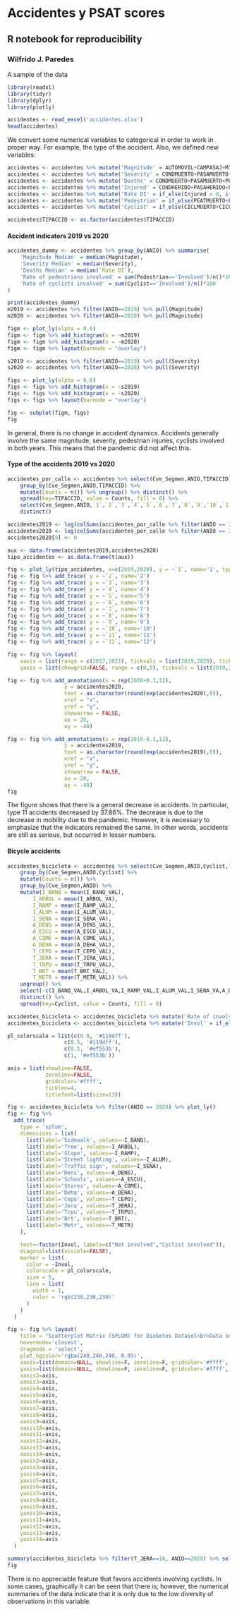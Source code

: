 # Accidentes y PSAT scores
## R notebook for reproducibility
### Wilfrido J. Paredes

A sample of the data
```r
library(readxl)
library(tidyr)
library(dplyr)
library(plotly)

accidentes <- read_excel('accidentes.xlsx')
head(accidentes)
```
We convert some numerical variables to categorical in order to work in proper way. For example, the type of the accident.
Also, we defined new variables:

```r
accidentes <- accidentes %>% mutate('Magnitude' = AUTOMOVIL+CAMPASAJ+MICROBUS+PASCAMION+OMNIBUS+TRANVIA+CAMIONETA+CAMION+TRACTOR+FERROCARRI+MOTOCICLET+BICICLETA+OTROVEHIC)
accidentes <- accidentes %>% mutate('Severity' = CONDMUERTO+PASAMUERTO+PEATMUERTO+CICLMUERTO+OTROMUERTO+0.5*(CONDHERIDO+PASAHERIDO+PEATHERIDO+CICLHERIDO+OTROHERIDO))
accidentes <- accidentes %>% mutate('Deaths' = CONDMUERTO+PASAMUERTO+PEATMUERTO+CICLMUERTO+OTROMUERTO)
accidentes <- accidentes %>% mutate('Injured' = CONDHERIDO+PASAHERIDO+PEATHERIDO+CICLHERIDO+OTROHERIDO)
accidentes <- accidentes %>% mutate('Rate DI' = if_else(Injured > 0, if_else(Deaths > 0, Deaths/Injured,0),if_else(Deaths > 0, 10, 0)))
accidentes <- accidentes %>% mutate('Pedestrian' = if_else(PEATMUERTO+PEATHERIDO > 0, 'Involved', 'Not involved'))
accidentes <- accidentes %>% mutate('Cyclist' = if_else(CICLMUERTO+CICLHERIDO+BICICLETA > 0, 'Involved', 'Not involved'))
```

```r
accidentes$TIPACCID <- as.factor(accidentes$TIPACCID)
```

#### Accident indicators 2019 vs 2020
```r
accidentes_dummy <- accidentes %>% group_by(ANIO) %>% summarise(
    'Magnitude Median' = median(Magnitude),
    'Severity Median' = median(Severity),
    'Deaths Median' = median(`Rate DI`),
    'Rate of pedestrians involved' = sum(Pedestrian=='Involved')/n()*100,
    'Rate of cyclists involved' = sum(Cyclist=='Involved')/n()*100
)

print(accidentes_dummy)
m2019 <- accidentes %>% filter(ANIO==2019) %>% pull(Magnitude)
m2020 <- accidentes %>% filter(ANIO==2020) %>% pull(Magnitude)

figm <- plot_ly(alpha = 0.6)
figm <- figm %>% add_histogram(x = ~m2019)
figm <- figm %>% add_histogram(x = ~m2020)
figm <- figm %>% layout(barmode = "overlay")

s2019 <- accidentes %>% filter(ANIO==2019) %>% pull(Severity)
s2020 <- accidentes %>% filter(ANIO==2020) %>% pull(Severity)

figs <- plot_ly(alpha = 0.6)
figs <- figs %>% add_histogram(x = ~s2019)
figs <- figs %>% add_histogram(x = ~s2020)
figs <- figs %>% layout(barmode = "overlay")

fig <- subplot(figm, figs)
fig
```

In general, there is no change in accident dynamics. Accidents generally involve the same magnitude, severity, pedestrian injuries, cyclists involved in both years. This means that the pandemic did not affect this.

#### Type of the accidents 2019 vs 2020
```r
accidentes_por_calle <- accidentes %>% select(Cve_Segmen,ANIO,TIPACCID) %>%
    group_by(Cve_Segmen,ANIO,TIPACCID) %>%
    mutate(Counts = n()) %>% ungroup() %>% distinct() %>%
    spread(key=TIPACCID, value = Counts, fill = 0) %>% 
    select(Cve_Segmen,ANIO,`1`,`2`,`3`,`4`,`5`,`6`,`7`,`8`,`9`,`10`,`11`,`12`) %>%
    distinct()

accidentes2019 <- log(colSums(accidentes_por_calle %>% filter(ANIO == 2019) %>% select(-Cve_Segmen,-ANIO)))
accidentes2020 <- log(colSums(accidentes_por_calle %>% filter(ANIO == 2020) %>% select(-Cve_Segmen,-ANIO)))
accidentes2020[9] <- 0

aux <- data.frame(accidentes2019,accidentes2020)
tipo_accidentes <- as.data.frame(t(aux))

fig <- plot_ly(tipo_accidentes, x=c(2019,2020), y = ~`1`, name='1', type='scatter', mode='lines')
fig <- fig %>% add_trace( y = ~`2`, name='2')
fig <- fig %>% add_trace( y = ~`3`, name='3')
fig <- fig %>% add_trace( y = ~`4`, name='4')
fig <- fig %>% add_trace( y = ~`5`, name='5')
fig <- fig %>% add_trace( y = ~`6`, name='6')
fig <- fig %>% add_trace( y = ~`7`, name='7')
fig <- fig %>% add_trace( y = ~`8`, name='8')
fig <- fig %>% add_trace( y = ~`9`, name='9')
fig <- fig %>% add_trace( y = ~`10`, name='10')
fig <- fig %>% add_trace( y = ~`11`, name='11')
fig <- fig %>% add_trace( y = ~`12`, name='12')

fig <- fig %>% layout(
    xaxis = list(range = c(2017,2022), tickvals = list(2019,2020), tickmode = "array"),
    yaxis = list(showgrid=FALSE, range = c(0,9), tickvals = list(2019,2020), tickmode = "array", title='Number of cases'))

fig <- fig %>% add_annotations(x = rep(2020+0.1,12),
                  y = accidentes2020,
                  text = as.character(round(exp(accidentes2020),0)),
                  xref = "x",
                  yref = "y",
                  showarrow = FALSE,
                  ax = 20,
                  ay = -40)

fig <- fig %>% add_annotations(x = rep(2019-0.1,12),
                  y = accidentes2019,
                  text = as.character(round(exp(accidentes2019),0)),
                  xref = "x",
                  yref = "y",
                  showarrow = FALSE,
                  ax = 20,
                  ay = -40)
fig
```
The figure shows that there is a general decrease in accidents. In particular, type 11 accidents decreased by 37.86%. The decrease is due to the decrease in mobility due to the pandemic. However, it is necessary to emphasize that the indicators remained the same. In other words, accidents are still as serious, but occurred in lesser numbers. 

#### Bicycle accidents

```r
accidentes_bicicleta <- accidentes %>% select(Cve_Segmen,ANIO,Cyclist,longitud,I_BANQ_VAL,I_ARBOL_VA,I_RAMP_VAL,I_ALUM_VAL,I_SENA_VA,A_DENS_VAL,A_ESCU_VAL,A_COME_VAL,A_DEHA_VAL,T_CEPO_VAL,T_JERA_VAL,T_TRPU_VAL,T_BRT_VAL,T_METR_VAL) %>%
    group_by(Cve_Segmen,ANIO,Cyclist) %>%
    mutate(Counts = n()) %>% 
    group_by(Cve_Segmen,ANIO) %>% 
    mutate(I_BANQ = mean(I_BANQ_VAL),
        I_ARBOL = mean(I_ARBOL_VA),
        I_RAMP = mean(I_RAMP_VAL),
        I_ALUM = mean(I_ALUM_VAL),
        I_SENA = mean(I_SENA_VA),
        A_DENS = mean(A_DENS_VAL),
        A_ESCU = mean(A_ESCU_VAL),
        A_COME = mean(A_COME_VAL),
        A_DEHA = mean(A_DEHA_VAL),
        T_CEPO = mean(T_CEPO_VAL),
        T_JERA = mean(T_JERA_VAL),
        T_TRPU = mean(T_TRPU_VAL),
        T_BRT = mean(T_BRT_VAL),
        T_METR = mean(T_METR_VAL)) %>% 
    ungroup() %>% 
    select(-c(I_BANQ_VAL,I_ARBOL_VA,I_RAMP_VAL,I_ALUM_VAL,I_SENA_VA,A_DENS_VAL,A_ESCU_VAL,A_COME_VAL,A_DEHA_VAL,T_CEPO_VAL,T_JERA_VAL,T_TRPU_VAL,T_BRT_VAL,T_METR_VAL)) %>% 
    distinct() %>%
    spread(key=Cyclist, value = Counts, fill = 0)

accidentes_bicicleta <- accidentes_bicicleta %>% mutate('Rate of involved cyclists' = Involved/(Involved+`Not involved`))
accidentes_bicicleta <- accidentes_bicicleta %>% mutate('Invol' = if_else(Involved > 0, 1, 0))

pl_colorscale = list(c(0.0, '#119dff'),
                  c(0.5, '#119dff'),
                  c(0.5, '#ef553b'),
                  c(1, '#ef553b'))

axis = list(showline=FALSE,
            zeroline=FALSE,
            gridcolor='#ffff',
            ticklen=4,
            titlefont=list(size=13))

fig <- accidentes_bicicleta %>% filter(ANIO == 2020) %>% plot_ly()
fig <- fig %>%
  add_trace(
    type = 'splom',
    dimensions = list(
      list(label='Sidewalk', values=~I_BANQ),
      list(label='Tree', values=~I_ARBOL),
      list(label='Slope', values=~I_RAMP),
      list(label='Street lighting', values=~I_ALUM),
      list(label='Traffic sign', values=~I_SENA),
      list(label='Dens', values=~A_DENS),
      list(label='Schools', values=~A_ESCU),
      list(label='Stores', values=~A_COME),
      list(label='Deha', values=~A_DEHA),
      list(label='Cepo', values=~T_CEPO),
      list(label='Jera', values=~T_JERA),
      list(label='Trpu', values=~T_TRPU),
      list(label='Brt', values=~T_BRT),
      list(label='Metr', values=~T_METR)
    ),

    text=~factor(Invol, labels=c("Not involved","Cyclist involved")),
    diagonal=list(visible=FALSE),
    marker = list(
      color = ~Invol,
      colorscale = pl_colorscale,
      size = 5,
      line = list(
        width = 1,
        color = 'rgb(230,230,230)'
      )
    )
  ) 

fig <- fig %>% layout(
    title = "Scatterplot Matrix (SPLOM) for Diabetes Dataset<br>Data source: <a href='https://www.kaggle.com/uciml/pima-indians-diabetes-database/data'>[1]</a>",
    hovermode='closest',
    dragmode = 'select',
    plot_bgcolor='rgba(240,240,240, 0.95)',
    xaxis=list(domain=NULL, showline=F, zeroline=F, gridcolor='#ffff', ticklen=4, titlefont=list(size=13)),
    yaxis=list(domain=NULL, showline=F, zeroline=F, gridcolor='#ffff', ticklen=4, titlefont=list(size=13)),
    xaxis2=axis,
    xaxis3=axis,
    xaxis4=axis,
    xaxis5=axis,
    xaxis6=axis,
    xaxis7=axis,
    xaxis8=axis,
    xaxis9=axis,
    xaxis10=axis,
    xaxis11=axis,
    xaxis12=axis,
    xaxis13=axis,
    xaxis14=axis,
    yaxis2=axis,
    yaxis3=axis,
    yaxis4=axis,
    yaxis5=axis,
    yaxis6=axis,
    yaxis7=axis,
    yaxis8=axis,
    yaxis9=axis,
    yaxis10=axis,
    yaxis11=axis,
    yaxis12=axis,
    yaxis13=axis,
    yaxis14=axis
  )

summary(accidentes_bicicleta %>% filter(T_JERA==18, ANIO==2020) %>% select(Involved))
fig
```
There is no appreciable feature that favors accidents involving cyclists. In some cases, graphically it can be seen that there is; however, the numerical summaries of the data indicate that it is only due to the low diversity of observations in this variable.




